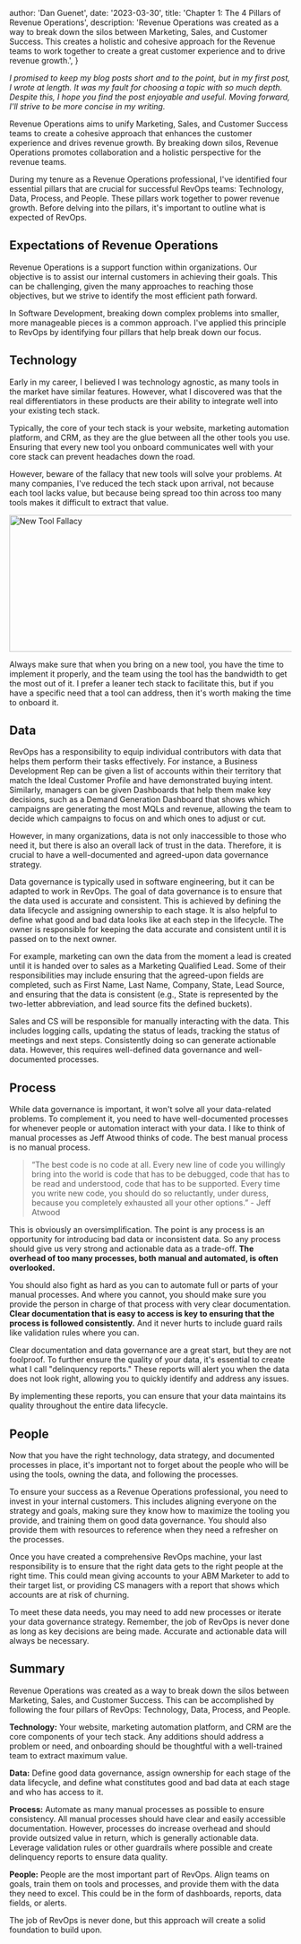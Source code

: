 
  author: 'Dan Guenet',
  date: '2023-03-30',
  title: 'Chapter 1: The 4 Pillars of Revenue Operations',
  description:
    'Revenue Operations was created as a way to break down the silos between Marketing, Sales, and Customer Success. This creates a holistic and cohesive approach for the Revenue teams to work together to create a great customer experience and to drive revenue growth.',
}


*I promised to keep my blog posts short and to the point, but in my first post, I wrote at length. It was my fault for choosing a 
topic with so much depth. Despite this, I hope you find the post enjoyable and useful. Moving forward, I'll strive to be more concise in my writing.*

Revenue Operations aims to unify Marketing, Sales, and Customer Success teams to create a cohesive approach that enhances the customer experience and 
drives revenue growth. By breaking down silos, Revenue Operations promotes collaboration and a holistic perspective for the revenue teams. 

During my tenure as a Revenue Operations professional, I've identified four essential pillars that are crucial for successful RevOps teams: 
Technology, Data, Process, and People. These pillars work together to power revenue growth. Before delving into the pillars, it's important 
to outline what is expected of RevOps.

## Expectations of Revenue Operations

Revenue Operations is a support function within organizations. Our objective is to assist our internal customers in achieving their goals. 
This can be challenging, given the many approaches to reaching those objectives, but we strive to identify the most efficient path forward.

In Software Development, breaking down complex problems into smaller, more manageable pieces is a common approach. I've applied this 
principle to RevOps by identifying four pillars that help break down our focus.

## Technology

Early in my career, I believed I was technology agnostic, as many tools in the market have similar features. However, what I 
discovered was that the real differentiators in these products are their ability to integrate well into your existing tech stack.

Typically, the core of your tech stack is your website, marketing automation platform, and CRM, as they are the glue between 
all the other tools you use. Ensuring that every new tool you onboard communicates well with your core stack can prevent headaches down the road.

However, beware of the fallacy that new tools will solve your problems. At many companies, I've reduced the tech stack upon 
arrival, not because each tool lacks value, but because being spread too thin across too many tools makes it difficult to extract that value.

<img src="https://assets.danguenet.com/new-tool-fallacy.png" loading="lazy" alt="New Tool Fallacy" height="244" width="595" />

Always make sure that when you bring on a new tool, you have the time to implement it properly, and the team using the tool has 
the bandwidth to get the most out of it. I prefer a leaner tech stack to facilitate this, but if you have a specific need that a 
tool can address, then it's worth making the time to onboard it.

## Data

RevOps has a responsibility to equip individual contributors with data that helps them perform their tasks effectively. For instance, a 
Business Development Rep can be given a list of accounts within their territory that match the Ideal Customer Profile and have demonstrated 
buying intent. Similarly, managers can be given Dashboards that help them make key decisions, such as a Demand Generation Dashboard that 
shows which campaigns are generating the most MQLs and revenue, allowing the team to decide which campaigns to focus on and which ones to 
adjust or cut.

However, in many organizations, data is not only inaccessible to those who need it, but there is also an overall lack of trust in the data. 
Therefore, it is crucial to have a well-documented and agreed-upon data governance strategy.

Data governance is typically used in software engineering, but it can be adapted to work in RevOps. The goal of data governance is to 
ensure that the data used is accurate and consistent. This is achieved by defining the data lifecycle and assigning ownership to each 
stage. It is also helpful to define what good and bad data looks like at each step in the lifecycle. The owner is responsible for keeping 
the data accurate and consistent until it is passed on to the next owner.

For example, marketing can own the data from the moment a lead is created until it is handed over to sales as a Marketing Qualified Lead. 
Some of their responsibilities may include ensuring that the agreed-upon fields are completed, such as First Name, Last Name, Company, 
State, Lead Source, and ensuring that the data is consistent (e.g., State is represented by the two-letter abbreviation, and lead source 
fits the defined buckets).

Sales and CS will be responsible for manually interacting with the data. This includes logging calls, updating the status of leads, tracking 
the status of meetings and next steps. Consistently doing so can generate actionable data. However, this requires well-defined data governance 
and well-documented processes.

## Process

While data governance is important, it won't solve all your data-related problems. To complement it, you need to have well-documented processes 
for whenever people or automation interact with your data. I like to think of manual processes as Jeff Atwood thinks of code. The best manual 
process is no manual process. 

>“The best code is no code at all. Every new line of code you willingly bring into the world is code that has to be debugged, code that has 
to be read and understood, code that has to be supported. Every time you write new code, you should do so reluctantly, under duress, because 
you completely exhausted all your other options.” - Jeff Atwood

This is obviously an oversimplification. The point is any process is an opportunity for introducing bad data or inconsistent data. So any 
process should give us very strong and actionable data as a trade-off. **The overhead of too many processes, both manual and automated, 
is often overlooked.**

You should also fight as hard as you can to automate full or parts of your manual processes. And where you cannot, you should make 
sure you provide the person in charge of that process with very clear documentation. **Clear documentation that is easy to access is 
key to ensuring that the process is followed consistently.** And it never hurts to include guard rails like validation rules where you can.

Clear documentation and data governance are a great start, but they are not foolproof. To further ensure the quality of your data, 
it's essential to create what I call "delinquency reports." These reports will alert you when the data does not look right, allowing 
you to quickly identify and address any issues.

By implementing these reports, you can ensure that your data maintains its quality throughout the entire data lifecycle.

## People

Now that you have the right technology, data strategy, and documented processes in place, it's important not to forget about 
the people who will be using the tools, owning the data, and following the processes.

To ensure your success as a Revenue Operations professional, you need to invest in your internal customers. This includes aligning 
everyone on the strategy and goals, making sure they know how to maximize the tooling you provide, and training them on good data 
governance. You should also provide them with resources to reference when they need a refresher on the processes.

Once you have created a comprehensive RevOps machine, your last responsibility is to ensure that the right data gets to the right 
people at the right time. This could mean giving accounts to your ABM Marketer to add to their target list, or providing CS managers 
with a report that shows which accounts are at risk of churning.

To meet these data needs, you may need to add new processes or iterate your data governance strategy. Remember, the job of RevOps 
is never done as long as key decisions are being made. Accurate and actionable data will always be necessary.

## Summary

Revenue Operations was created as a way to break down the silos between Marketing, Sales, and Customer Success. This can be accomplished by 
following the four pillars of RevOps: Technology, Data, Process, and People.

**Technology:** 
Your website, marketing automation platform, and CRM are the core components of your tech stack. Any additions should address 
a problem or need, and onboarding should be thoughtful with a well-trained team to extract maximum value.

**Data:** 
Define good data governance, assign ownership for each stage of the data lifecycle, and define what constitutes good and 
bad data at each stage and who has access to it.

**Process:** 
Automate as many manual processes as possible to ensure consistency. All manual processes should have clear and easily accessible 
documentation. However, processes do increase overhead and should provide outsized value in return, which is generally actionable data. Leverage 
validation rules or other guardrails where possible and create delinquency reports to ensure data quality.

**People:** 
People are the most important part of RevOps. Align teams on goals, train them on tools and processes, and provide them with the data they need 
to excel. This could be in the form of dashboards, reports, data fields, or alerts.

The job of RevOps is never done, but this approach will create a solid foundation to build upon.